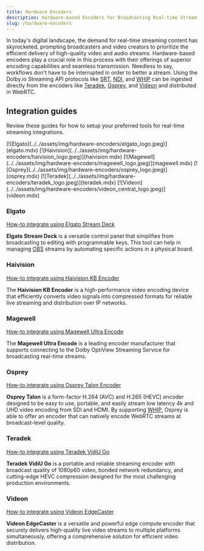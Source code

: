```yaml
---
title: Hardware Encoders
description: Hardware-based Encoders for Broadcasting Real-time Streaming Content
slug: /hardware-encoders
---
```



In today's digital landscape, the demand for real-time streaming content has skyrocketed, prompting broadcasters and video creators to prioritize the efficient delivery of high-quality video and audio streams. Hardware-based encoders play a crucial role in this process with their offerings of superior encoding capabilities and seamless transmission. Needless to say, workflows don't have to be interrupted in order to better a stream. Using the Dolby.io Streaming API protocols like [SRT](/millicast/broadcast/srt.mdx), [NDI](/millicast/broadcast/ndi.md), and [WHIP](/millicast/broadcast/webrtc-and-whip.mdx) can be ingested directly from the encoders like [Teradek](teradek.mdx), [Osprey](osprey.mdx), and [Videon](videon.mdx) and distributed in WebRTC.

## Integration guides

Review these guides for how to setup your preferred tools for real-time streaming integrations.


<IconGrid>
  <IconGridButton large>
    [![Elgato](../../assets/img/hardware-encoders/elgato_logo.jpeg)](elgato.mdx)
  </IconGridButton>
  <IconGridButton large>
    [![Haivision](../../assets/img/hardware-encoders/haivision_logo.jpeg)](haivision.mdx)
  </IconGridButton>
  <IconGridButton large>
    [![Magewell](../../assets/img/hardware-encoders/magewell_logo.jpeg)](magewell.mdx)
  </IconGridButton>
  <IconGridButton large>
    [![Osprey](../../assets/img/hardware-encoders/osprey_logo.jpeg)](osprey.mdx)
  </IconGridButton>
  <IconGridButton large>
    [![Teradek](../../assets/img/hardware-encoders/teradek_logo.jpeg)](teradek.mdx)
  </IconGridButton>
  <IconGridButton large>
    [![Videon](../../assets/img/hardware-encoders/videon_central_logo.jpeg)](videon.mdx)
  </IconGridButton>
</IconGrid>

### Elgato

[How-to integrate using Elgato Stream Deck](elgato.mdx)

**Elgato Stream Deck** is a versatile control panel that simplifies from broadcasting to editing with programmable keys. This tool can help in managing [OBS](/millicast/broadcast/software-encoders/obs/index.mdx) streams by automating specific actions in a physical board.

### Haivision

[How-to integrate using Haivision KB Encoder](haivision.mdx)

The **Haivision KB Encoder** is a high-performance video encoding device that efficiently converts video signals into compressed formats for reliable live streaming and distribution over IP networks.

### Magewell

[How-to integrate using Magewell Ultra Encode](magewell.mdx)

The **Magewell Ultra Encode** is a leading encoder manufacturer that supports connecting to the Dolby OptiView Streaming Service for broadcasting real-time streams.

### Osprey

[How-to integrate using Osprey Talon Encoder](osprey.mdx)

**Osprey Talon** is a form-factor H.264 (AVC) and H.265 (HEVC) encoder designed to be easy to use, portable, and easily stream low latency 4k and UHD video encoding from SDI and HDMI. By supporting [WHIP](/millicast/broadcast/webrtc-and-whip.mdx), Osprey is able to offer an encoder that can natively encode WebRTC streams at broadcast-level quality.

### Teradek

[How-to integrate using Teradek VidiU Go](teradek.mdx)

**Teradek VidiU Go** is a portable and reliable streaming encoder with broadcast quality of 1080p60 video, bonded network redundancy, and cutting-edge HEVC compression designed for the most challenging production environments.

### Videon

[How-to integrate using Videon EdgeCaster](videon.mdx)

**Videon EdgeCaster** is a versatile and powerful edge compute encoder that securely delivers high-quality live video streams to multiple platforms simultaneously, offering a comprehensive solution for efficient video distribution.
